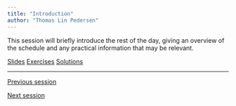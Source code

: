```yaml
---
title: "Introduction"
author: "Thomas Lin Pedersen"
---
```


This session will briefly introduce the rest of the day, giving an overview of the schedule and any practical information that may be relevant.

::: {.text-center .plain}
:::::: {.btn-group}
[Slides](../slides/1_1_introduction.qmd){.btn .btn-primary role="button"}
[Exercises](){.btn .btn-success .disabled role="button"}
[Solutions](){.btn .btn-warning .disabled role="button"}
::::::
:::

---

::: {.d-flex .justify-content-between}
[<i class="bi bi-caret-left"></i> Previous session](){.btn .btn-sm .btn-outline-secondary .disabled role="button"}

[Next session <i class="bi bi-caret-right"></i>](../sessions/1_2_ggplot2.qmd){.btn .btn-sm .btn-outline-secondary role="button"}
:::
